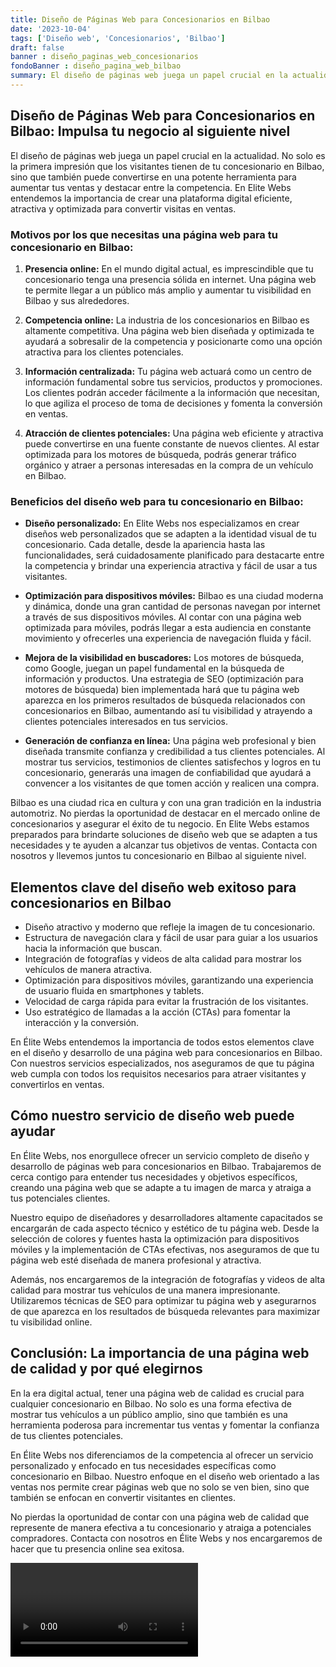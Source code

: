 ```yaml
---
title: Diseño de Páginas Web para Concesionarios en Bilbao
date: '2023-10-04'
tags: ['Diseño web', 'Concesionarios', 'Bilbao']
draft: false
banner : diseño_paginas_web_concesionarios
fondoBanner : diseño_pagina_web_bilbao
summary: El diseño de páginas web juega un papel crucial en la actualidad. No solo es la primera impresión que los visitantes tienen de tu concesionario en Bilbao, sino que también puede convertirse en una potente herramienta para aumentar tus ventas y destacar entre la competencia. En Elite Webs entendemos la importancia de crear una plataforma digital eficiente, atractiva y optimizada para convertir visitas en ventas.
---
```


## Diseño de Páginas Web para Concesionarios en Bilbao: Impulsa tu negocio al siguiente nivel

El diseño de páginas web juega un papel crucial en la actualidad. No solo es la primera impresión que los visitantes tienen de tu concesionario en Bilbao, sino que también puede convertirse en una potente herramienta para aumentar tus ventas y destacar entre la competencia. En Elite Webs entendemos la importancia de crear una plataforma digital eficiente, atractiva y optimizada para convertir visitas en ventas.

### Motivos por los que necesitas una página web para tu concesionario en Bilbao:

1. **Presencia online:** En el mundo digital actual, es imprescindible que tu concesionario tenga una presencia sólida en internet. Una página web te permite llegar a un público más amplio y aumentar tu visibilidad en Bilbao y sus alrededores.

2. **Competencia online:** La industria de los concesionarios en Bilbao es altamente competitiva. Una página web bien diseñada y optimizada te ayudará a sobresalir de la competencia y posicionarte como una opción atractiva para los clientes potenciales.

3. **Información centralizada:** Tu página web actuará como un centro de información fundamental sobre tus servicios, productos y promociones. Los clientes podrán acceder fácilmente a la información que necesitan, lo que agiliza el proceso de toma de decisiones y fomenta la conversión en ventas.

4. **Atracción de clientes potenciales:** Una página web eficiente y atractiva puede convertirse en una fuente constante de nuevos clientes. Al estar optimizada para los motores de búsqueda, podrás generar tráfico orgánico y atraer a personas interesadas en la compra de un vehículo en Bilbao.

### Beneficios del diseño web para tu concesionario en Bilbao:

- **Diseño personalizado:** En Elite Webs nos especializamos en crear diseños web personalizados que se adapten a la identidad visual de tu concesionario. Cada detalle, desde la apariencia hasta las funcionalidades, será cuidadosamente planificado para destacarte entre la competencia y brindar una experiencia atractiva y fácil de usar a tus visitantes.

- **Optimización para dispositivos móviles:** Bilbao es una ciudad moderna y dinámica, donde una gran cantidad de personas navegan por internet a través de sus dispositivos móviles. Al contar con una página web optimizada para móviles, podrás llegar a esta audiencia en constante movimiento y ofrecerles una experiencia de navegación fluida y fácil.

- **Mejora de la visibilidad en buscadores:** Los motores de búsqueda, como Google, juegan un papel fundamental en la búsqueda de información y productos. Una estrategia de SEO (optimización para motores de búsqueda) bien implementada hará que tu página web aparezca en los primeros resultados de búsqueda relacionados con concesionarios en Bilbao, aumentando así tu visibilidad y atrayendo a clientes potenciales interesados en tus servicios.

- **Generación de confianza en línea:** Una página web profesional y bien diseñada transmite confianza y credibilidad a tus clientes potenciales. Al mostrar tus servicios, testimonios de clientes satisfechos y logros en tu concesionario, generarás una imagen de confiabilidad que ayudará a convencer a los visitantes de que tomen acción y realicen una compra.

Bilbao es una ciudad rica en cultura y con una gran tradición en la industria automotriz. No pierdas la oportunidad de destacar en el mercado online de concesionarios y asegurar el éxito de tu negocio. En Elite Webs estamos preparados para brindarte soluciones de diseño web que se adapten a tus necesidades y te ayuden a alcanzar tus objetivos de ventas. Contacta con nosotros y llevemos juntos tu concesionario en Bilbao al siguiente nivel.

<GifSeo />

<Cta />

## Elementos clave del diseño web exitoso para concesionarios en Bilbao

- Diseño atractivo y moderno que refleje la imagen de tu concesionario.
- Estructura de navegación clara y fácil de usar para guiar a los usuarios hacia la información que buscan.
- Integración de fotografías y videos de alta calidad para mostrar los vehículos de manera atractiva.
- Optimización para dispositivos móviles, garantizando una experiencia de usuario fluida en smartphones y tablets.
- Velocidad de carga rápida para evitar la frustración de los visitantes.
- Uso estratégico de llamadas a la acción (CTAs) para fomentar la interacción y la conversión.

En Élite Webs entendemos la importancia de todos estos elementos clave en el diseño y desarrollo de una página web para concesionarios en Bilbao. Con nuestros servicios especializados, nos aseguramos de que tu página web cumpla con todos los requisitos necesarios para atraer visitantes y convertirlos en ventas.

## Cómo nuestro servicio de diseño web puede ayudar

En Élite Webs, nos enorgullece ofrecer un servicio completo de diseño y desarrollo de páginas web para concesionarios en Bilbao. Trabajaremos de cerca contigo para entender tus necesidades y objetivos específicos, creando una página web que se adapte a tu imagen de marca y atraiga a tus potenciales clientes.

Nuestro equipo de diseñadores y desarrolladores altamente capacitados se encargarán de cada aspecto técnico y estético de tu página web. Desde la selección de colores y fuentes hasta la optimización para dispositivos móviles y la implementación de CTAs efectivas, nos aseguramos de que tu página web esté diseñada de manera profesional y atractiva.

Además, nos encargaremos de la integración de fotografías y videos de alta calidad para mostrar tus vehículos de una manera impresionante. Utilizaremos técnicas de SEO para optimizar tu página web y asegurarnos de que aparezca en los resultados de búsqueda relevantes para maximizar tu visibilidad online.

## Conclusión: La importancia de una página web de calidad y por qué elegirnos

En la era digital actual, tener una página web de calidad es crucial para cualquier concesionario en Bilbao. No solo es una forma efectiva de mostrar tus vehículos a un público amplio, sino que también es una herramienta poderosa para incrementar tus ventas y fomentar la confianza de tus clientes potenciales.

En Élite Webs nos diferenciamos de la competencia al ofrecer un servicio personalizado y enfocado en tus necesidades específicas como concesionario en Bilbao. Nuestro enfoque en el diseño web orientado a las ventas nos permite crear páginas web que no solo se ven bien, sino que también se enfocan en convertir visitantes en clientes.

No pierdas la oportunidad de contar con una página web de calidad que represente de manera efectiva a tu concesionario y atraiga a potenciales compradores. Contacta con nosotros en Élite Webs y nos encargaremos de hacer que tu presencia online sea exitosa.

<Video />

<CtaBot job='Concesionarios' city='Bilbao'/>

<Gmaps query='Bilbao+españa+maps' />